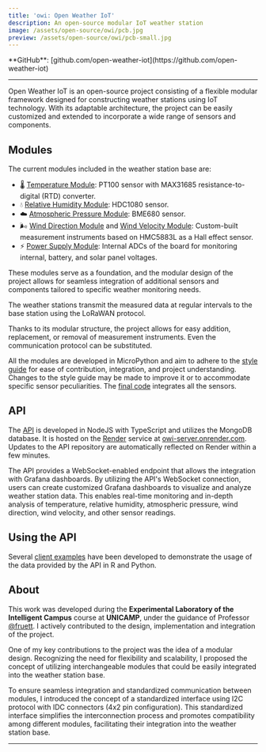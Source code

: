 ```yaml
---
title: 'owi: Open Weather IoT'
description: An open-source modular IoT weather station
image: /assets/open-source/owi/pcb.jpg
preview: /assets/open-source/owi/pcb-small.jpg
---
```



<BlogHeader />

<Callout type='info'>
  **GitHub**: [github.com/open-weather-iot](https://github.com/open-weather-iot)
</Callout>

---

Open Weather IoT is an open-source project consisting of a flexible modular framework designed for constructing weather stations using IoT technology. With its adaptable architecture, the project can be easily customized and extended to incorporate a wide range of sensors and components.

## Modules
The current modules included in the weather station base are:
- 🌡️ [Temperature Module](https://github.com/open-weather-iot/temperature-module): PT100 sensor with MAX31685 resistance-to-digital (RTD) converter.
- 💧 [Relative Humidity Module](https://github.com/open-weather-iot/humidity-module): HDC1080 sensor.
- ☁️ [Atmospheric Pressure Module](https://github.com/open-weather-iot/pressure-module): BME680 sensor.
- 🌬️ [Wind Direction Module](https://github.com/open-weather-iot/wind-direction-module) and [Wind Velocity Module](https://github.com/open-weather-iot/wind-velocity-module): Custom-built measurement instruments based on HMC5883L as a Hall effect sensor.
- ⚡ [Power Supply Module](https://github.com/open-weather-iot/power-supply-module): Internal ADCs of the board for monitoring internal, battery, and solar panel voltages.

These modules serve as a foundation, and the modular design of the project allows for seamless integration of additional sensors and components tailored to specific weather monitoring needs.

The weather stations transmit the measured data at regular intervals to the base station using the LoRaWAN protocol.

Thanks to its modular structure, the project allows for easy addition, replacement, or removal of measurement instruments. Even the communication protocol can be substituted.

All the modules are developed in MicroPython and aim to adhere to the [style guide](https://github.com/open-weather-iot/template-module) for ease of contribution, integration, and project understanding. Changes to the style guide may be made to improve it or to accommodate specific sensor peculiarities. The [final code](https://github.com/open-weather-iot/owi-station) integrates all the sensors.

## API
The [API](https://github.com/open-weather-iot/owi-api) is developed in NodeJS with TypeScript and utilizes the MongoDB database. It is hosted on the [Render](https://render.com/) service at [owi-server.onrender.com](https://owi-server.onrender.com). Updates to the API repository are automatically reflected on Render within a few minutes.

The API provides a WebSocket-enabled endpoint that allows the integration with Grafana dashboards. By utilizing the API's WebSocket connection, users can create customized Grafana dashboards to visualize and analyze weather station data. This enables real-time monitoring and in-depth analysis of temperature, relative humidity, atmospheric pressure, wind direction, wind velocity, and other sensor readings.

## Using the API
Several [client examples](https://github.com/open-weather-iot/owi-client-examples) have been developed to demonstrate the usage of the data provided by the API in R and Python.

## About
This work was developed during the **Experimental Laboratory of the Intelligent Campus** course at **UNICAMP**, under the guidance of Professor [@fruett](https://github.com/fruett). I actively contributed to the design, implementation and integration of the project.

One of my key contributions to the project was the idea of a modular design. Recognizing the need for flexibility and scalability, I proposed the concept of utilizing interchangeable modules that could be easily integrated into the weather station base.

To ensure seamless integration and standardized communication between modules, I introduced the concept of a standardized interface using I2C protocol with IDC connectors (4x2 pin configuration). This standardized interface simplifies the interconnection process and promotes compatibility among different modules, facilitating their integration into the weather station base.

---

<Giscus />
